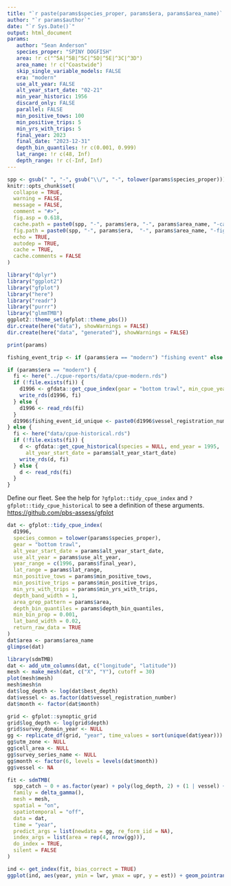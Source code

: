 ```yaml
---
title: "`r paste(params$species_proper, params$era, params$area_name)` bottom trawl CPUE"
author: "`r params$author`"
date: "`r Sys.Date()`"
output: html_document
params:
   author: "Sean Anderson"
   species_proper: "SPINY DOGFISH"
   area: !r c("^5A|^5B|^5C|^5D|^5E|^3C|^3D")
   area_name: !r c("Coastwide")
   skip_single_variable_models: FALSE
   era: "modern"
   use_alt_year: FALSE
   alt_year_start_date: "02-21"
   min_year_historic: 1956
   discard_only: FALSE
   parallel: FALSE
   min_positive_tows: 100
   min_positive_trips: 5
   min_yrs_with_trips: 5
   final_year: 2023
   final_date: "2023-12-31"
   depth_bin_quantiles: !r c(0.001, 0.999)
   lat_range: !r c(48, Inf)
   depth_range: !r c(-Inf, Inf)
---
```


```r
spp <- gsub(" ", "-", gsub("\\/", "-", tolower(params$species_proper)))
knitr::opts_chunk$set(
  collapse = TRUE,
  warning = FALSE,
  message = FALSE,
  comment = "#>",
  fig.asp = 0.618,
  cache.path = paste0(spp, "-", params$era, "-", params$area_name, "-cache/"),
  fig.path = paste0(spp, "-", params$era,  "-", params$area_name, "-fig/"),
  echo = TRUE,
  autodep = TRUE,
  cache = TRUE,
  cache.comments = FALSE
)
```

```r
library("dplyr")
library("ggplot2")
library("gfplot")
library("here")
library("readr")
library("purrr")
library("glmmTMB")
ggplot2::theme_set(gfplot::theme_pbs())
dir.create(here("data"), showWarnings = FALSE)
dir.create(here("data", "generated"), showWarnings = FALSE)
```

```r
print(params)
```

```r
fishing_event_trip <- if (params$era == "modern") "fishing event" else "trip"
```

```r
if (params$era == "modern") {
  fi <- here("../cpue-reports/data/cpue-modern.rds")
  if (!file.exists(fi)) {
    d1996 <- gfdata::get_cpue_index(gear = "bottom trawl", min_cpue_year = 1996)
    write_rds(d1996, fi)
  } else {
    d1996 <- read_rds(fi)
  }
  d1996$fishing_event_id_unique <- paste0(d1996$vessel_registration_number, "-", d1996$trip_id, "-", d1996$fishing_event_id)
} else {
  fi <- here("data/cpue-historical.rds")
  if (!file.exists(fi)) {
    d <- gfdata::get_cpue_historical(species = NULL, end_year = 1995, 
      alt_year_start_date = params$alt_year_start_date)
    write_rds(d, fi)
  } else {
    d <- read_rds(fi)
  }
}
```

Define our fleet. See the help for `?gfplot::tidy_cpue_index` and `?gfplot::tidy_cpue_historical` to see a definition of these arguments. <https://github.com/pbs-assess/gfplot>

```r
dat <- gfplot::tidy_cpue_index(
  d1996,
  species_common = tolower(params$species_proper),
  gear = "bottom trawl",
  alt_year_start_date = params$alt_year_start_date,
  use_alt_year = params$use_alt_year,
  year_range = c(1996, params$final_year),
  lat_range = params$lat_range,
  min_positive_tows = params$min_positive_tows,
  min_positive_trips = params$min_positive_trips,
  min_yrs_with_trips = params$min_yrs_with_trips,
  depth_band_width = 1,
  area_grep_pattern = params$area,
  depth_bin_quantiles = params$depth_bin_quantiles,
  min_bin_prop = 0.001,
  lat_band_width = 0.02,
  return_raw_data = TRUE
)
dat$area <- params$area_name
glimpse(dat)
```


```r
library(sdmTMB)
dat <- add_utm_columns(dat, c("longitude", "latitude"))
mesh <- make_mesh(dat, c("X", "Y"), cutoff = 30)
plot(mesh$mesh)
mesh$mesh$n
dat$log_depth <- log(dat$best_depth)
dat$vessel <- as.factor(dat$vessel_registration_number)
dat$month <- factor(dat$month)

grid <- gfplot::synoptic_grid
grid$log_depth <- log(grid$depth)
grid$survey_domain_year <- NULL
gg <- replicate_df(grid, "year", time_values = sort(unique(dat$year)))
gg$utm_zone <- NULL
gg$cell_area <- NULL
gg$survey_series_name <- NULL
gg$month <- factor(6, levels = levels(dat$month))
gg$vessel <- NA

fit <- sdmTMB(
  spp_catch ~ 0 + as.factor(year) + poly(log_depth, 2) + (1 | vessel) + as.factor(month),
  family = delta_gamma(),
  mesh = mesh,
  spatial = "on",
  spatiotemporal = "off",
  data = dat,
  time = "year",
  predict_args = list(newdata = gg, re_form_iid = NA),
  index_args = list(area = rep(4, nrow(gg))),
  do_index = TRUE,
  silent = FALSE
)

ind <- get_index(fit, bias_correct = TRUE)
ggplot(ind, aes(year, ymin = lwr, ymax = upr, y = est)) + geom_pointrange()
```

